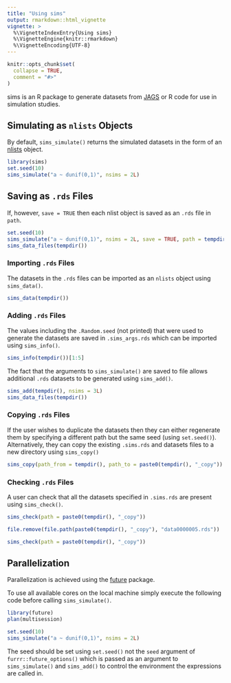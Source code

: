 ```yaml
---
title: "Using sims"
output: rmarkdown::html_vignette
vignette: >
  %\VignetteIndexEntry{Using sims}
  %\VignetteEngine{knitr::rmarkdown}
  %\VignetteEncoding{UTF-8}
---
```


```r
knitr::opts_chunk$set(
  collapse = TRUE,
  comment = "#>"
)
```

sims is an R package to generate datasets from [JAGS](http://mcmc-jags.sourceforge.net) or R code for use in simulation studies.

## Simulating as `nlists` Objects

By default, `sims_simulate()` returns the simulated datasets in the form of an [nlists](https://github.com/poissonconsulting/nlist) object.

```r
library(sims)
set.seed(10)
sims_simulate("a ~ dunif(0,1)", nsims = 2L)
```

## Saving as `.rds` Files

If, however, `save = TRUE` then each nlist object is saved as an `.rds` file in `path`.
```r
set.seed(10)
sims_simulate("a ~ dunif(0,1)", nsims = 2L, save = TRUE, path = tempdir(), exists = NA)
sims_data_files(tempdir())
```

### Importing `.rds` Files

The datasets in the `.rds` files can be imported as an `nlists` object using `sims_data()`.
```r
sims_data(tempdir())
```

### Adding `.rds` Files

The values including the `.Random.seed` (not printed) that were used to generate the datasets are saved in `.sims_args.rds` which can be imported using `sims_info()`.

```r
sims_info(tempdir())[1:5]
```

The fact that the arguments to `sims_simulate()` are saved to file allows additional `.rds` datasets to be generated using `sims_add()`.
```r
sims_add(tempdir(), nsims = 3L)
sims_data_files(tempdir())
```

### Copying `.rds` Files

If the user wishes to duplicate the datasets then they can either regenerate them by specifying a different path but the same seed (using `set.seed()`).
Alternatively, they can copy the existing `.sims.rds` and datasets files to a new directory using `sims_copy()`
```r
sims_copy(path_from = tempdir(), path_to = paste0(tempdir(), "_copy"))
```

### Checking `.rds` Files

A user can check that all the datasets specified in `.sims.rds` are present using `sims_check()`.
```r
sims_check(path = paste0(tempdir(), "_copy"))
```

```r
file.remove(file.path(paste0(tempdir(), "_copy"), "data0000005.rds"))

sims_check(path = paste0(tempdir(), "_copy"))
```

## Parallelization

Parallelization is achieved using the [future](https://github.com/HenrikBengtsson/future) package.

To use all available cores on the local machine simply execute the following code before calling `sims_simulate()`.
```r
library(future)
plan(multisession)
```

```r
set.seed(10)
sims_simulate("a ~ dunif(0,1)", nsims = 2L)
```

The seed should be set using `set.seed()` not the `seed` argument of `furrr::future_options()` which is passed as an argument to `sims_simulate()` and `sims_add()` to control the environment the expressions are called in.
